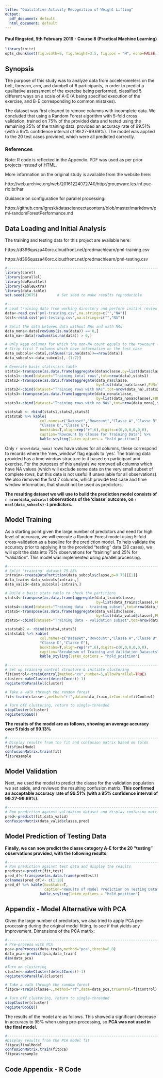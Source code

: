 ```yaml
---
title: "Qualitative Activity Recognition of Weight Lifting"
output:
  pdf_document: default
  html_document: default
---
```

#### Paul Ringsted, 5th February 2019 - Course 8 (Practical Machine Learning)

```r
library(knitr)
opts_chunk$set(fig.width=6, fig.height=3.5, fig.pos = "H", echo=FALSE, eval=TRUE)
```

## Synopsis

The purpose of this study was to analyze data from accelerometers on the belt, forearm, arm, and dumbell of 6 participants, in order to predict a qualitative assessment of the exercise being performed, classified 5 different ways on a scale of A-E (A being specified execution of the exercise, and B-E corresponding to common mistakes).

The dataset was first cleaned to remove columns with incomplete data.  We concluded that using a Random Forest algorithm with 5-fold cross validation, trained on 75% of the provided data and tested using the remaining 25% of the training data, provided an accuracy rate of 99.51% (with a 95% confidence interval of 99.27-99.69%).  The model was applied to the 20 test cases provided, which were all predicted correctly.

### References

Note: R code is reflected in the Appendix.  PDF was used as per prior projects instead of HTML.

More information on the original study is available from the website here:

http://web.archive.org/web/20161224072740/http:/groupware.les.inf.puc-rio.br/har

Guidance on configuration for parallel processing:

https://github.com/lgreski/datasciencectacontent/blob/master/markdown/pml-randomForestPerformance.md


## Data Loading and Initial Analysis

The training and testing data for this project are available here:

https://d396qusza40orc.cloudfront.net/predmachlearn/pml-training.csv

https://d396qusza40orc.cloudfront.net/predmachlearn/pml-testing.csv

```r
#-------------------------------------------------------------------------------------
library(caret)
library(parallel)
library(doParallel)
library(kableExtra)
library(data.table)
set.seed(23675)         # Set seed to make results reproducible

```


```r
#-------------------------------------------------------------------------------------
# Load training data from working directory and perform initial review
data<-read.csv('pml-training.csv',na.strings=c("","NA"))
test<-read.csv('pml-testing.csv',na.strings=c("","NA"))

# Split the data between data without NAs and with NAs
data_nona<-data[rowSums(is.na(data)) == 0,]
data_na<-data[rowSums(is.na(data)) > 0,]

# Only keep columns for which the non-NA count equals to the rowcount (no NA data)
# Strip first 7 columns which have information on the test case
data_subcols<-data[,colSums(!is.na(data))==nrow(data)]
data_subcols<-data_subcols[,-(1:7)]

# Generate basic statistics table
stats1<-transpose(as.data.frame(aggregate(data$classe,by=list(data$classe),FUN=length)$x))
stats1<-cbind(dataset="Training total rows",tot=nrow(data),stats1)
stats2<-transpose(as.data.frame(aggregate(data_na$classe,
                                          by=list(data_na$classe),FUN=length)$x))
stats2<-cbind(dataset="Training rows with NAs",tot=nrow(data_na),stats2)
stats3<-transpose(as.data.frame(aggregate(data_nona$classe,
                                          by=list(data_nona$classe),FUN=length)$x))
stats3<-cbind(dataset="Training rows with no NAs",tot=nrow(data_nona),stats3)

statstab <- rbind(stats1,stats2,stats3)
statstab %>% kable(
                col.names=c("Dataset","Rowcount","Classe A","Classe B","Classe C",
                "Classe D","Classe E"),
                booktabs=T,align=rep("r",6),digits=c(0,0,0,0,0,0),
                caption="Rowcount by Classe for Training Data") %>%
                kable_styling(latex_options = "hold_position")

```

Only `r nrow(data_nona)` rows have values for all columns, these correspond to records where the 'new_window' flag equals to 'yes'.  The training data provided has a time window structure to it based on participant and exercise.  For the purposes of this analysis we removed all columns which have NA values (which will exclude some data on the very small subset of complete rows, but this data is not useful if unavailable for all observations).  We also removed the first 7 columns, which provide test case and time window information, that should not be used as predictors.

**The resulting dataset we will use to build the prediction model consists of `r nrow(data_subcols)` observations of the 'classe' outcome, on `r ncol(data_subcols)-1` predictors.**

\newpage
## Model Training

As a starting point given the large number of predictors and need for high level of accuracy, we will execute a Random Forest model using 5-fold cross-validation as a baseline for the prediction model.  To help validate the accuracy prior to applying it to the provided "testing" data (20 cases), we will split the data into 75% observations for "training" and 25% for "validation".  This model was implemented using parallel processing.

```r
#-------------------------------------------------------------------------------------
# Split 'training' dataset 75-25%
intrain<-createDataPartition(data_subcols$classe,p=0.75)[[1]]
data_train<-data_subcols[intrain,]
data_valid<-data_subcols[-intrain,]

# Build a basic stats table to check the partitions
stats4<-transpose(as.data.frame(aggregate(data_train$classe,
                                          by=list(data_train$classe),FUN=length)$x))
stats4<-cbind(dataset="Training data - training subset",tot=nrow(data_train),stats4)
stats5<-transpose(as.data.frame(aggregate(data_valid$classe,
                                          by=list(data_valid$classe),FUN=length)$x))
stats5<-cbind(dataset="Training data - validation subset",tot=nrow(data_valid),stats5)

statstab2 <- rbind(stats4,stats5)
statstab2 %>% kable(
                col.names=c("Dataset","Rowcount","Classe A","Classe B","Classe C",
                "Classe D","Classe E"),
                booktabs=T,align=rep("r",6),digits=c(0,0,0,0,0,0),
                caption="Breakdown of Training and Validation Datasets") %>%
                kable_styling(latex_options = "hold_position")

```

```r
#-------------------------------------------------------------------------------------
# Set up training control structure & initiate clustering
fitControl<-trainControl(method="cv",number=5,allowParallel=TRUE)
cluster<-makeCluster(detectCores()-1)
registerDoParallel(cluster)

# Take a walk through the random forest
fit<-train(classe~.,method="rf",data=data_train,trControl=fitControl)

# Turn off clustering, return to single-threaded
stopCluster(cluster)
registerDoSEQ()

```

**The results of the model are as follows, showing an average accuracy over 5 folds of 99.13%**

```r
#-------------------------------------------------------------------------------------
# Display results from the fit and confusion matrix based on folds
fit$finalModel
confusionMatrix.train(fit)
fit$resample

```

\newpage
## Model Validation

Next, we used the model to predict the classe for the validation population we set aside, and reviewed the resulting confusion matrix.  **This confirmed an acceptable accuracy rate of 99.51% (with a 95% confidence interval of 99.27-99.69%).**


```r
#-------------------------------------------------------------------------------------
# Run prediction against validation dataset and display confusion matrix
pred<-predict(fit,data_valid)
confusionMatrix(data_valid$classe,pred)

```


## Model Prediction of Testing Data

**Finally, we can now predict the classe category A-E for the 20 "testing" observations provided, with the following results:**

```r
#-------------------------------------------------------------------------------------
# Run prediction against test data and display the results
predtest<-predict(fit,test)
pred_df<-transpose(as.data.frame(predtest))
colnames(pred_df)<- c(1:20)
pred_df %>% kable(booktabs=T,
                  caption="Results of Model Prediction on Testing Data") %>% 
                kable_styling(latex_options = "hold_position")

```


\newpage
## Appendix - Model Alternative with PCA

Given the large number of predictors, we also tried to apply PCA pre-processing during the original model fitting, to see if that yields any improvement.  Dimensions of the PCA matrix:

```r
#-------------------------------------------------------------------------------------
# Pre-process with PCA
pca<-preProcess(data_train,method="pca",thresh=0.8)
data_pca<-predict(pca,data_train)
dim(data_pca)

#Turn on clustering
cluster<-makeCluster(detectCores()-1)
registerDoParallel(cluster)

# Take a walk through the random forest
fitpca<-train(classe~.,method="rf",data=data_pca,trControl=fitControl)

# Turn off clustering, return to single-threaded
stopCluster(cluster)
registerDoSEQ()

```

The results of the model are as follows.  This showed a significant decrease in accuracy to 95% when using pre-processing, so **PCA was not used in the final model.**

```r
#-------------------------------------------------------------------------------------
#Display results from the PCA model fit
fitpca$finalModel
confusionMatrix.train(fitpca)
fitpca$resample

```


\newpage
## Code Appendix - R Code
```r
```
